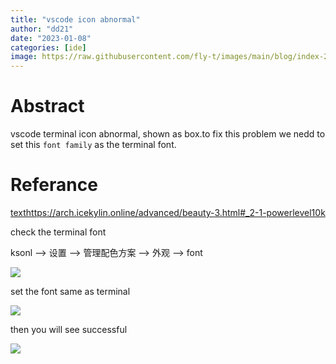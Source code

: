 ```yaml
---
title: "vscode icon abnormal"
author: "dd21"
date: "2023-01-08"
categories: [ide]
image: https://raw.githubusercontent.com/fly-t/images/main/blog/index-2023-01-08-14-19-52.png
---
```


# Abstract

vscode terminal icon abnormal, shown as box.to fix this problem we nedd to set this `font family` as the terminal font.

# Referance

[texthttps://arch.icekylin.online/advanced/beauty-3.html#\_2-1-powerlevel10k](https://https://arch.icekylin.online/advanced/beauty-3.html#_2-1-powerlevel10k)

check the terminal font

ksonl --> 设置 --> 管理配色方案 --> 外观 --> font

![](https://raw.githubusercontent.com/fly-t/images/main/blog/index-2023-01-08-14-52-57.png)

set the font same as terminal

![](https://raw.githubusercontent.com/fly-t/images/main/blog/index-2023-01-08-14-37-40.png)

then you will see successful

![](https://raw.githubusercontent.com/fly-t/images/main/blog/index-2023-01-08-14-53-28.png)
